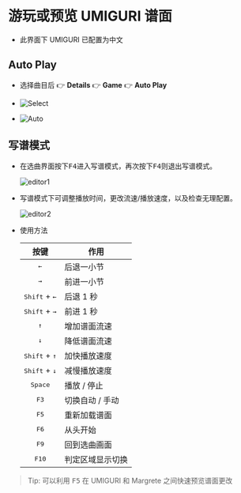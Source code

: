 # 游玩或预览 UMIGURI 谱面

- 此界面下 UMIGURI 已配置为中文

## Auto Play

- 选择曲目后 👉 **Details** 👉 **Game** 👉 **Auto Play**

- ![Select](/img/docs/umiguri-select.png)

- ![Auto](/img/docs/umiguri-auto.png)

## 写谱模式

- 在选曲界面按下<kbd>F4</kbd>进入写谱模式，再次按下<kbd>F4</kbd>则退出写谱模式。

  ![editor1](/img/docs/umiguri-editor.png)

- 写谱模式下可调整播放时间，更改流速/播放速度，以及检查无理配置。

  ![editor2](/img/docs/umiguri-editor2.png)

- 使用方法

  |              按键               | 作用             |
  | :-----------------------------: | ---------------- |
  |          <kbd>←</kbd>           | 后退一小节       |
  |          <kbd>→</kbd>           | 前进一小节       |
  | <kbd>Shift</kbd> + <kbd>←</kbd> | 后退 1 秒        |
  | <kbd>Shift</kbd> + <kbd>→</kbd> | 前进 1 秒        |
  |          <kbd>↑</kbd>           | 增加谱面流速     |
  |          <kbd>↓</kbd>           | 降低谱面流速     |
  | <kbd>Shift</kbd> + <kbd>↑</kbd> | 加快播放速度     |
  | <kbd>Shift</kbd> + <kbd>↓</kbd> | 减慢播放速度     |
  |        <kbd>Space</kbd>         | 播放 / 停止      |
  |          <kbd>F3</kbd>          | 切换自动 / 手动  |
  |          <kbd>F5</kbd>          | 重新加载谱面     |
  |          <kbd>F6</kbd>          | 从头开始         |
  |          <kbd>F9</kbd>          | 回到选曲画面     |
  |         <kbd>F10</kbd>          | 判定区域显示切换 |

> Tip: 可以利用 <kbd>F5</kbd> 在 UMIGURI 和 Margrete 之间快速预览谱面更改
